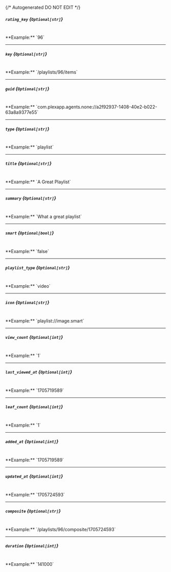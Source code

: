 {/* Autogenerated DO NOT EDIT  */}
##### `rating_key` *{`Optional[str]`}*
<br/>
**Example:** `96`

---
##### `key` *{`Optional[str]`}*
<br/>
**Example:** `/playlists/96/items`

---
##### `guid` *{`Optional[str]`}*
<br/>
**Example:** `com.plexapp.agents.none://a2f92937-1408-40e2-b022-63a8a9377e55`

---
##### `type` *{`Optional[str]`}*
<br/>
**Example:** `playlist`

---
##### `title` *{`Optional[str]`}*
<br/>
**Example:** `A Great Playlist`

---
##### `summary` *{`Optional[str]`}*
<br/>
**Example:** `What a great playlist`

---
##### `smart` *{`Optional[bool]`}*
<br/>
**Example:** `false`

---
##### `playlist_type` *{`Optional[str]`}*
<br/>
**Example:** `video`

---
##### `icon` *{`Optional[str]`}*
<br/>
**Example:** `playlist://image.smart`

---
##### `view_count` *{`Optional[int]`}*
<br/>
**Example:** `1`

---
##### `last_viewed_at` *{`Optional[int]`}*
<br/>
**Example:** `1705719589`

---
##### `leaf_count` *{`Optional[int]`}*
<br/>
**Example:** `1`

---
##### `added_at` *{`Optional[int]`}*
<br/>
**Example:** `1705719589`

---
##### `updated_at` *{`Optional[int]`}*
<br/>
**Example:** `1705724593`

---
##### `composite` *{`Optional[str]`}*
<br/>
**Example:** `/playlists/96/composite/1705724593`

---
##### `duration` *{`Optional[int]`}*
<br/>
**Example:** `141000`


